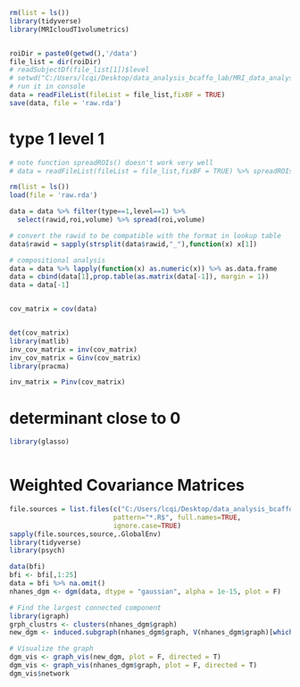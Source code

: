
```r
rm(list = ls())
library(tidyverse)
library(MRIcloudT1volumetrics)


roiDir = paste0(getwd(),'/data')
file_list = dir(roiDir)
# readSubjectDf(file_list[1])$level
# setwd("C:/Users/lcqi/Desktop/data_analysis_bcaffo_lab/MRI_data_analysis/data")
# run it in console
data = readFileList(fileList = file_list,fixBF = TRUE)
save(data, file = 'raw.rda')


```


# type 1 level 1
```r
# note function spreadROIs() doesn't work very well
# data = readFileList(fileList = file_list,fixBF = TRUE) %>% spreadROIs()

rm(list = ls())
load(file = 'raw.rda')

data = data %>% filter(type==1,level==1) %>% 
  select(rawid,roi,volume) %>% spread(roi,volume) 

# convert the rawid to be compatible with the format in lookup table
data$rawid = sapply(strsplit(data$rawid,"_"),function(x) x[1])

# compositional analysis
data = data %>% lapply(function(x) as.numeric(x)) %>% as.data.frame
data = cbind(data[1],prop.table(as.matrix(data[-1]), margin = 1))
data = data[-1]


cov_matrix = cov(data)


det(cov_matrix)
library(matlib)
inv_cov_matrix = inv(cov_matrix)
inv_cov_matrix = Ginv(cov_matrix)
library(pracma)

inv_matrix = Pinv(cov_matrix)
```


# determinant close to 0

```r
library(glasso)



```








# Weighted Covariance Matrices

```r
file.sources = list.files(c("C:/Users/lcqi/Desktop/data_analysis_bcaffo_lab/MRI_data_analysis/muvis"), 
                          pattern="*.R$", full.names=TRUE, 
                          ignore.case=TRUE)
sapply(file.sources,source,.GlobalEnv)
library(tidyverse)
library(psych)

data(bfi)
bfi <- bfi[,1:25]
data = bfi %>% na.omit()
nhanes_dgm <- dgm(data, dtype = "gaussian", alpha = 1e-15, plot = F)

# Find the largest connected component
library(igraph)
grph_clustrs <- clusters(nhanes_dgm$graph)
new_dgm <- induced.subgraph(nhanes_dgm$graph, V(nhanes_dgm$graph)[which(grph_clustrs$membership == which.max(grph_clustrs$csize))])

# Visualize the graph
dgm_vis <- graph_vis(new_dgm, plot = F, directed = T)
dgm_vis <- graph_vis(nhanes_dgm$graph, plot = F, directed = T)
dgm_vis$network

```





